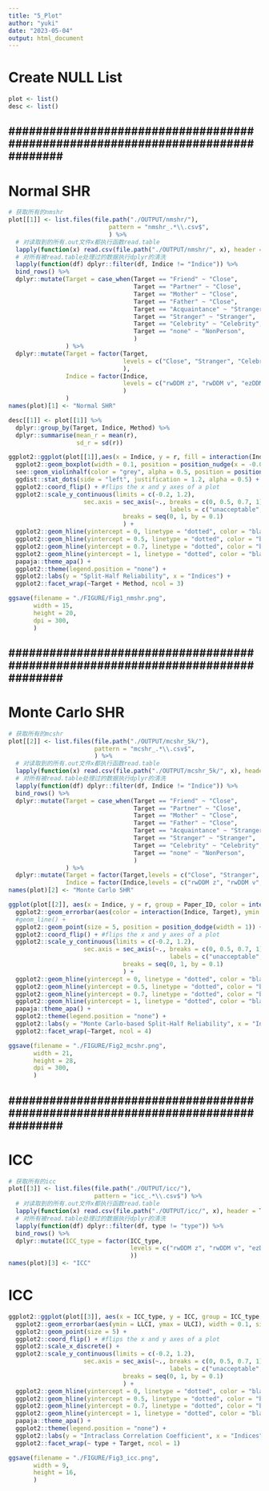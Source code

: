 ```yaml
---
title: "5_Plot"
author: "yuki"
date: "2023-05-04"
output: html_document
---
```

# Create NULL List
```r
plot <- list()
desc <- list()
```


################################################################################
--------------------------------------------------------------------------------
################################################################################


# Normal SHR
```r
# 获取所有的nmshr
plot[[1]] <- list.files(file.path("./OUTPUT/nmshr/"),
                            pattern = "nmshr_.*\\.csv$",
                            ) %>%
  # 对读取到的所有.out文件x都执行函数read.table
  lapply(function(x) read.csv(file.path("./OUTPUT/nmshr/", x), header = TRUE)) %>% # nolint
  # 对所有被read.table处理过的数据执行dplyr的清洗
  lapply(function(df) dplyr::filter(df, Indice != "Indice")) %>%
  bind_rows() %>%
  dplyr::mutate(Target = case_when(Target == "Friend" ~ "Close",
                                   Target == "Partner" ~ "Close",
                                   Target == "Mother" ~ "Close",
                                   Target == "Father" ~ "Close",
                                   Target == "Acquaintance" ~ "Stranger",
                                   Target == "Stranger" ~ "Stranger",
                                   Target == "Celebrity" ~ "Celebrity",
                                   Target == "none" ~ "NonPerson",
                                   )
                ) %>%
  dplyr::mutate(Target = factor(Target,
                                levels = c("Close", "Stranger", "Celebrity", "NonPerson"), # nolint
                                ),
                Indice = factor(Indice,
                                levels = c("rwDDM z", "rwDDM v", "ezDDM z", "ezDDM v", "Efficiency", "d Prime", "ACC", "RT") # nolint
                                )
                )
names(plot)[1] <- "Normal SHR"
```

```r
desc[[1]] <- plot[[1]] %>%
  dplyr::group_by(Target, Indice, Method) %>%
  dplyr::summarise(mean_r = mean(r),
                   sd_r = sd(r))
```


```r
ggplot2::ggplot(plot[[1]],aes(x = Indice, y = r, fill = interaction(Indice, Target))) + 
  ggplot2::geom_boxplot(width = 0.1, position = position_nudge(x = -0.05), color = "grey", alpha = 0.5, outlier.color = NA,) +  
  see::geom_violinhalf(color = "grey", alpha = 0.5, position = position_nudge(x = 0.1)) + 
  ggdist::stat_dots(side = "left", justification = 1.2, alpha = 0.5) +
  ggplot2::coord_flip() + #flips the x and y axes of a plot
  ggplot2::scale_y_continuous(limits = c(-0.2, 1.2),
                     sec.axis = sec_axis(~., breaks = c(0, 0.5, 0.7, 1),
                                             labels = c("unacceptable", "poor", "acceptable", "excellent")), 
                                breaks = seq(0, 1, by = 0.1)
                                ) +
  ggplot2::geom_hline(yintercept = 0, linetype = "dotted", color = "black", size = 1, alpha = 0.5) + 
  ggplot2::geom_hline(yintercept = 0.5, linetype = "dotted", color = "black", size = 1, alpha = 0.5) + 
  ggplot2::geom_hline(yintercept = 0.7, linetype = "dotted", color = "black", size = 1, alpha = 0.5) + 
  ggplot2::geom_hline(yintercept = 1, linetype = "dotted", color = "black", size = 1, alpha = 0.5) + 
  papaja::theme_apa() +
  ggplot2::theme(legend.position = "none") +
  ggplot2::labs(y = "Split-Half Reliability", x = "Indices") +
  ggplot2::facet_wrap(~Target + Method, ncol = 3)

ggsave(filename = "./FIGURE/Fig1_nmshr.png",
       width = 15,
       height = 20,
       dpi = 300,
       )
```


################################################################################
--------------------------------------------------------------------------------
################################################################################


# Monte Carlo SHR
```r
# 获取所有的mcshr
plot[[2]] <- list.files(file.path("./OUTPUT/mcshr_5k/"),
                        pattern = "mcshr_.*\\.csv$",
                        ) %>%
  # 对读取到的所有.out文件x都执行函数read.table
  lapply(function(x) read.csv(file.path("./OUTPUT/mcshr_5k/", x), header = TRUE)) %>% # nolint
  # 对所有被read.table处理过的数据执行dplyr的清洗
  lapply(function(df) dplyr::filter(df, Indice != "Indice")) %>%
  bind_rows() %>%
  dplyr::mutate(Target = case_when(Target == "Friend" ~ "Close",
                                   Target == "Partner" ~ "Close",
                                   Target == "Mother" ~ "Close",
                                   Target == "Father" ~ "Close",
                                   Target == "Acquaintance" ~ "Stranger",
                                   Target == "Stranger" ~ "Stranger",
                                   Target == "Celebrity" ~ "Celebrity",
                                   Target == "none" ~ "NonPerson",
                                   )
                ) %>%
  dplyr::mutate(Target = factor(Target,levels = c("Close", "Stranger", "Celebrity", "NonPerson")),
                Indice = factor(Indice,levels = c("rwDDM z", "rwDDM v", "ezDDM z", "ezDDM v", "Efficiency", "d Prime", "ACC", "RT")))
names(plot)[2] <- "Monte Carlo SHR"
```

```r
ggplot(plot[[2]], aes(x = Indice, y = r, group = Paper_ID, color = interaction(Indice, Target))) + # nolint
  ggplot2::geom_errorbar(aes(color = interaction(Indice, Target), ymin = LLCI, ymax = ULCI), width = 0.1, size = 2, position = position_dodge(width = 1)) + # nolint
  #geom_line() +
  ggplot2::geom_point(size = 5, position = position_dodge(width = 1)) +
  ggplot2::coord_flip() + #flips the x and y axes of a plot
  ggplot2::scale_y_continuous(limits = c(-0.2, 1.2),
                     sec.axis = sec_axis(~., breaks = c(0, 0.5, 0.7, 1),
                                             labels = c("unacceptable", "poor", "acceptable", "excellent")), # nolint
                                breaks = seq(0, 1, by = 0.1)
                                ) +
  ggplot2::geom_hline(yintercept = 0, linetype = "dotted", color = "black", size = 1, alpha = 0.5) + # nolint
  ggplot2::geom_hline(yintercept = 0.5, linetype = "dotted", color = "black", size = 1, alpha = 0.5) + # nolint
  ggplot2::geom_hline(yintercept = 0.7, linetype = "dotted", color = "black", size = 1, alpha = 0.5) + # nolint
  ggplot2::geom_hline(yintercept = 1, linetype = "dotted", color = "black", size = 1, alpha = 0.5) + # nolint
  papaja::theme_apa() +
  ggplot2::theme(legend.position = "none") +
  ggplot2::labs(y = "Monte Carlo-based Split-Half Reliability", x = "Indices") +
  ggplot2::facet_wrap(~Target, ncol = 4)

ggsave(filename = "./FIGURE/Fig2_mcshr.png",
       width = 21,
       height = 28,
       dpi = 300,
       )
```


################################################################################
--------------------------------------------------------------------------------
################################################################################


# ICC
```r
# 获取所有的icc
plot[[3]] <- list.files(file.path("./OUTPUT/icc/"),
                        pattern = "icc_.*\\.csv$") %>%
  # 对读取到的所有.out文件x都执行函数read.table
  lapply(function(x) read.csv(file.path("./OUTPUT/icc/", x), header = TRUE)) %>% # nolint
  # 对所有被read.table处理过的数据执行dplyr的清洗
  lapply(function(df) dplyr::filter(df, type != "type")) %>%
  bind_rows() %>%
  dplyr::mutate(ICC_type = factor(ICC_type,
                                  levels = c("rwDDM z", "rwDDM v", "ezDDM z", "ezDDM v", "Efficiency", "d Prime", "ACC", "RT") # nolint
                                  ))
names(plot)[3] <- "ICC"
```

# ICC
```r
ggplot2::ggplot(plot[[3]], aes(x = ICC_type, y = ICC, group = ICC_type, color = interaction(ICC_type, Target))) + # nolint
  ggplot2::geom_errorbar(aes(ymin = LLCI, ymax = ULCI), width = 0.1, size = 2) +
  ggplot2::geom_point(size = 5) +
  ggplot2::coord_flip() + #flips the x and y axes of a plot
  ggplot2::scale_x_discrete() +
  ggplot2::scale_y_continuous(limits = c(-0.2, 1.2),
                     sec.axis = sec_axis(~., breaks = c(0, 0.5, 0.7, 1),
                                             labels = c("unacceptable", "poor", "acceptable", "excellent")), # nolint
                                breaks = seq(0, 1, by = 0.1)
                                ) +
  ggplot2::geom_hline(yintercept = 0, linetype = "dotted", color = "black", size = 1, alpha = 0.5) + # nolint
  ggplot2::geom_hline(yintercept = 0.5, linetype = "dotted", color = "black", size = 1, alpha = 0.5) + # nolint
  ggplot2::geom_hline(yintercept = 0.7, linetype = "dotted", color = "black", size = 1, alpha = 0.5) + # nolint
  ggplot2::geom_hline(yintercept = 1, linetype = "dotted", color = "black", size = 1, alpha = 0.5) + # nolint
  papaja::theme_apa() +
  ggplot2::theme(legend.position = "none") +
  ggplot2::labs(y = "Intraclass Correlation Coefficient", x = "Indices") +
  ggplot2::facet_wrap(~ type + Target, ncol = 1)

ggsave(filename = "./FIGURE/Fig3_icc.png",
       width = 9,
       height = 16,
       )
```